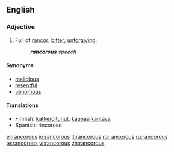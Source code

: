 ==English==
===Adjective===
{{en-adj}}
#Full of [[rancor]]; [[bitter]]; [[unforgiving]].
#:'''''rancorous''' speech''

====Synonyms====
* [[malicious]]
* [[resentful]]
* [[venomous]]

====Translations====
*Finnish: [[katkeroitunut]], [[kaunaa kantava]]
*Spanish: rincoroso

[[el:rancorous]]
[[io:rancorous]]
[[it:rancorous]]
[[ro:rancorous]]
[[ru:rancorous]]
[[te:rancorous]]
[[vi:rancorous]]
[[zh:rancorous]]